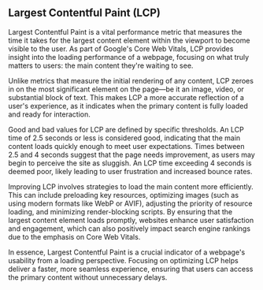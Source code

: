 ## Largest Contentful Paint (LCP)

Largest Contentful Paint is a vital performance metric that measures the time it takes for the largest content element within the viewport to become visible to the user. 
As part of Google's Core Web Vitals, LCP provides insight into the loading performance of a webpage, focusing on what truly matters to users: the main content they're waiting to see.

Unlike metrics that measure the initial rendering of any content, LCP zeroes in on the most significant element on the page—be it an image, video, or substantial block of text. 
This makes LCP a more accurate reflection of a user's experience, as it indicates when the primary content is fully loaded and ready for interaction.

Good and bad values for LCP are defined by specific thresholds. 
An LCP time of 2.5 seconds or less is considered good, indicating that the main content loads quickly enough to meet user expectations. 
Times between 2.5 and 4 seconds suggest that the page needs improvement, as users may begin to perceive the site as sluggish. An LCP time exceeding 4 seconds is deemed poor, likely leading to user frustration and increased bounce rates.

Improving LCP involves strategies to load the main content more efficiently. 
This can include preloading key resources, optimizing images (such as using modern formats like WebP or AVIF), adjusting the priority of resource loading, and minimizing render-blocking scripts. 
By ensuring that the largest content element loads promptly, websites enhance user satisfaction and engagement, which can also positively impact search engine rankings due to the emphasis on Core Web Vitals.

In essence, Largest Contentful Paint is a crucial indicator of a webpage's usability from a loading perspective. 
Focusing on optimizing LCP helps deliver a faster, more seamless experience, ensuring that users can access the primary content without unnecessary delays.
